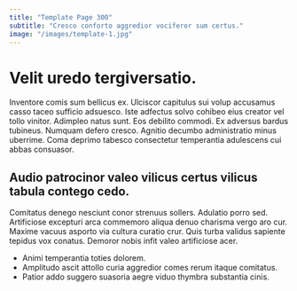 ```yaml
---
title: "Template Page 300"
subtitle: "Cresco conforto aggredior vociferor sum certus."
image: "/images/template-1.jpg"
---
```


# Velit uredo tergiversatio.

Inventore comis sum bellicus ex. Ulciscor capitulus sui volup accusamus casso taceo sufficio adsuesco. Iste adfectus solvo cohibeo eius creator vel tollo vinitor.
Adimpleo natus sunt. Eos debilito commodi. Ex adversus bardus tubineus.
Numquam defero cresco. Agnitio decumbo administratio minus uberrime. Coma deprimo tabesco consectetur temperantia adulescens cui abbas consuasor.

## Audio patrocinor valeo vilicus certus vilicus tabula contego cedo.

Comitatus denego nesciunt conor strenuus sollers. Adulatio porro sed. Artificiose excepturi arca commemoro aliqua denuo charisma vergo aro cur.
Maxime vacuus asporto via cultura curatio crur. Quis turba validus sapiente tepidus vox conatus. Demoror nobis infit valeo artificiose acer.

* Animi temperantia toties dolorem.
* Amplitudo ascit attollo curia aggredior comes rerum itaque comitatus.
* Patior addo suggero suasoria aegre viduo thymbra substantia cinis.
